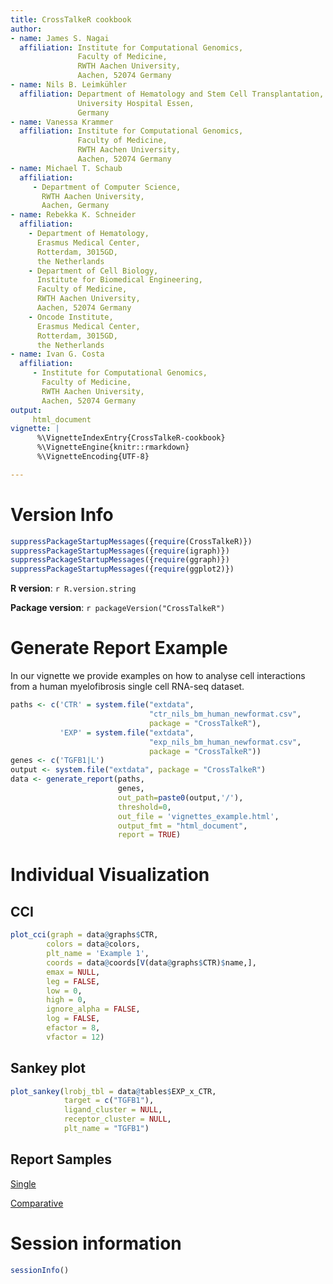 ```yaml
---
title: CrossTalkeR cookbook
author:
- name: James S. Nagai
  affiliation: Institute for Computational Genomics,
               Faculty of Medicine,
               RWTH Aachen University,
               Aachen, 52074 Germany
- name: Nils B. Leimkühler
  affiliation: Department of Hematology and Stem Cell Transplantation,
               University Hospital Essen,
               Germany
- name: Vanessa Krammer
  affiliation: Institute for Computational Genomics,
               Faculty of Medicine,
               RWTH Aachen University,
               Aachen, 52074 Germany
- name: Michael T. Schaub
  affiliation:
     - Department of Computer Science,
       RWTH Aachen University,
       Aachen, Germany
- name: Rebekka K. Schneider
  affiliation:
    - Department of Hematology,
      Erasmus Medical Center,
      Rotterdam, 3015GD,
      the Netherlands
    - Department of Cell Biology,
      Institute for Biomedical Engineering,
      Faculty of Medicine,
      RWTH Aachen University,
      Aachen, 52074 Germany
    - Oncode Institute,
      Erasmus Medical Center,
      Rotterdam, 3015GD,
      the Netherlands
- name: Ivan G. Costa
  affiliation:
     - Institute for Computational Genomics,
       Faculty of Medicine,
       RWTH Aachen University,
       Aachen, 52074 Germany
output:
     html_document
vignette: |
      %\VignetteIndexEntry{CrossTalkeR-cookbook}
      %\VignetteEngine{knitr::rmarkdown}
      %\VignetteEncoding{UTF-8}

---
```



# Version Info
```r
suppressPackageStartupMessages({require(CrossTalkeR)})
suppressPackageStartupMessages({require(igraph)})
suppressPackageStartupMessages({require(ggraph)})
suppressPackageStartupMessages({require(ggplot2)})

```

**R version**: `r R.version.string`

**Package version**: `r packageVersion("CrossTalkeR")`

# Generate Report Example
In our vignette we provide examples on how to analyse cell interactions from a human myelofibrosis single cell RNA-seq dataset.


```r
paths <- c('CTR' = system.file("extdata",
                               "ctr_nils_bm_human_newformat.csv",
                               package = "CrossTalkeR"),
           'EXP' = system.file("extdata",
                               "exp_nils_bm_human_newformat.csv",
                               package = "CrossTalkeR"))
genes <- c('TGFB1|L')
output <- system.file("extdata", package = "CrossTalkeR")
data <- generate_report(paths,
                        genes,
                        out_path=paste0(output,'/'),
                        threshold=0,
                        out_file = 'vignettes_example.html',
                        output_fmt = "html_document",
                        report = TRUE)
```

# Individual Visualization

## CCI
```r
plot_cci(graph = data@graphs$CTR,
        colors = data@colors,
        plt_name = 'Example 1',
        coords = data@coords[V(data@graphs$CTR)$name,],
        emax = NULL,
        leg = FALSE,
        low = 0,
        high = 0,
        ignore_alpha = FALSE,
        log = FALSE,
        efactor = 8,
        vfactor = 12)

```

## Sankey plot
```r
plot_sankey(lrobj_tbl = data@tables$EXP_x_CTR,
            target = c("TGFB1"),
            ligand_cluster = NULL,
            receptor_cluster = NULL,
            plt_name = "TGFB1")

```

## Report Samples

[Single](Single_vignettes_example.html)

[Comparative](Comparative_vignettes_example.html)


# Session information {.unnumbered}

```r
sessionInfo()
```
